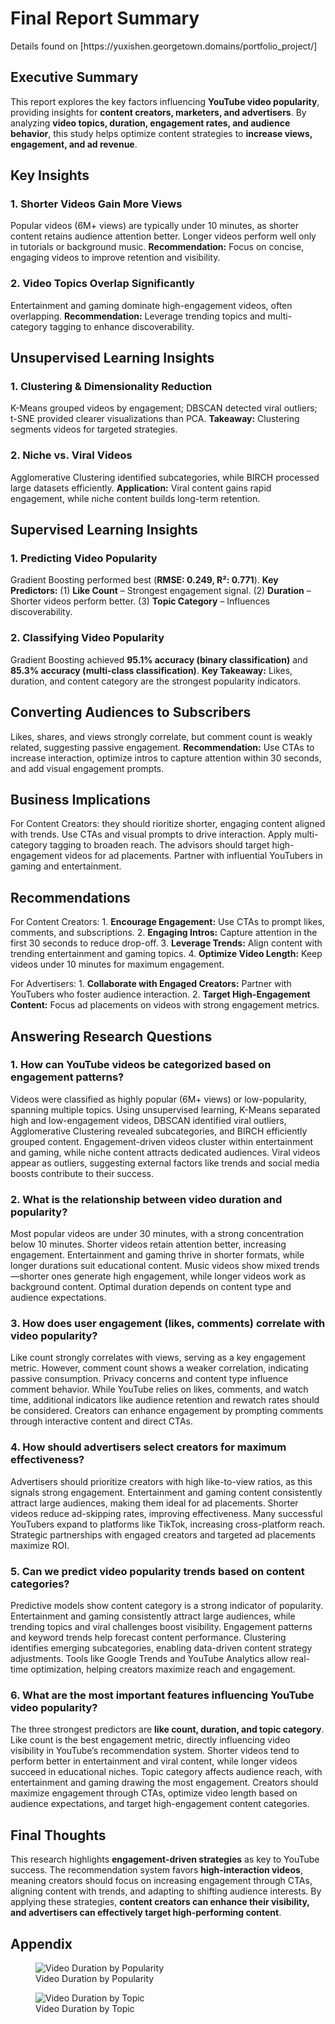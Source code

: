 # **Final Report Summary**  
Details found on [https://yuxishen.georgetown.domains/portfolio_project/]

## **Executive Summary**  
This report explores the key factors influencing **YouTube video popularity**, providing insights for **content creators, marketers, and advertisers**. By analyzing **video topics, duration, engagement rates, and audience behavior**, this study helps optimize content strategies to **increase views, engagement, and ad revenue**.  

## **Key Insights**  
### **1. Shorter Videos Gain More Views**  
Popular videos (6M+ views) are typically under 10 minutes, as shorter content retains audience attention better. Longer videos perform well only in tutorials or background music. **Recommendation:** Focus on concise, engaging videos to improve retention and visibility.  

### **2. Video Topics Overlap Significantly**  
Entertainment and gaming dominate high-engagement videos, often overlapping. **Recommendation:** Leverage trending topics and multi-category tagging to enhance discoverability.  

## **Unsupervised Learning Insights**  
### **1. Clustering & Dimensionality Reduction**  
K-Means grouped videos by engagement; DBSCAN detected viral outliers; t-SNE provided clearer visualizations than PCA. **Takeaway:** Clustering segments videos for targeted strategies.  

### **2. Niche vs. Viral Videos**  
Agglomerative Clustering identified subcategories, while BIRCH processed large datasets efficiently. **Application:** Viral content gains rapid engagement, while niche content builds long-term retention.  

## **Supervised Learning Insights**  
### **1. Predicting Video Popularity**  
Gradient Boosting performed best (**RMSE: 0.249, R²: 0.771**). **Key Predictors:** (1) **Like Count** – Strongest engagement signal. (2) **Duration** – Shorter videos perform better. (3) **Topic Category** – Influences discoverability.  

### **2. Classifying Video Popularity**  
Gradient Boosting achieved **95.1% accuracy (binary classification)** and **85.3% accuracy (multi-class classification)**. **Key Takeaway:** Likes, duration, and content category are the strongest popularity indicators.  

## **Converting Audiences to Subscribers**  
Likes, shares, and views strongly correlate, but comment count is weakly related, suggesting passive engagement. **Recommendation:** Use CTAs to increase interaction, optimize intros to capture attention within 30 seconds, and add visual engagement prompts.  

## **Business Implications**  
For Content Creators: they should rioritize shorter, engaging content aligned with trends. Use CTAs and visual prompts to drive interaction. Apply multi-category tagging to broaden reach. The advisors should target high-engagement videos for ad placements. Partner with influential YouTubers in gaming and entertainment.  

## **Recommendations**  
For Content Creators:
1. **Encourage Engagement:** Use CTAs to prompt likes, comments, and subscriptions. 2. **Engaging Intros:** Capture attention in the first 30 seconds to reduce drop-off. 3. **Leverage Trends:** Align content with trending entertainment and gaming topics. 4. **Optimize Video Length:** Keep videos under 10 minutes for maximum engagement.  

For Advertisers:
1. **Collaborate with Engaged Creators:** Partner with YouTubers who foster audience interaction. 2. **Target High-Engagement Content:** Focus ad placements on videos with strong engagement metrics.  

## **Answering Research Questions**  
### **1. How can YouTube videos be categorized based on engagement patterns?**  
Videos were classified as highly popular (6M+ views) or low-popularity, spanning multiple topics. Using unsupervised learning, K-Means separated high and low-engagement videos, DBSCAN identified viral outliers, Agglomerative Clustering revealed subcategories, and BIRCH efficiently grouped content. Engagement-driven videos cluster within entertainment and gaming, while niche content attracts dedicated audiences. Viral videos appear as outliers, suggesting external factors like trends and social media boosts contribute to their success.  

### **2. What is the relationship between video duration and popularity?**  
Most popular videos are under 30 minutes, with a strong concentration below 10 minutes. Shorter videos retain attention better, increasing engagement. Entertainment and gaming thrive in shorter formats, while longer durations suit educational content. Music videos show mixed trends—shorter ones generate high engagement, while longer videos work as background content. Optimal duration depends on content type and audience expectations.  

### **3. How does user engagement (likes, comments) correlate with video popularity?**  
Like count strongly correlates with views, serving as a key engagement metric. However, comment count shows a weaker correlation, indicating passive consumption. Privacy concerns and content type influence comment behavior. While YouTube relies on likes, comments, and watch time, additional indicators like audience retention and rewatch rates should be considered. Creators can enhance engagement by prompting comments through interactive content and direct CTAs.  

### **4. How should advertisers select creators for maximum effectiveness?**  
Advertisers should prioritize creators with high like-to-view ratios, as this signals strong engagement. Entertainment and gaming content consistently attract large audiences, making them ideal for ad placements. Shorter videos reduce ad-skipping rates, improving effectiveness. Many successful YouTubers expand to platforms like TikTok, increasing cross-platform reach. Strategic partnerships with engaged creators and targeted ad placements maximize ROI.  

### **5. Can we predict video popularity trends based on content categories?**  
Predictive models show content category is a strong indicator of popularity. Entertainment and gaming consistently attract large audiences, while trending topics and viral challenges boost visibility. Engagement patterns and keyword trends help forecast content performance. Clustering identifies emerging subcategories, enabling data-driven content strategy adjustments. Tools like Google Trends and YouTube Analytics allow real-time optimization, helping creators maximize reach and engagement.  

### **6. What are the most important features influencing YouTube video popularity?**  
The three strongest predictors are **like count, duration, and topic category**. Like count is the best engagement metric, directly influencing video visibility in YouTube’s recommendation system. Shorter videos tend to perform better in entertainment and viral content, while longer videos succeed in educational niches. Topic category affects audience reach, with entertainment and gaming drawing the most engagement. Creators should maximize engagement through CTAs, optimize video length based on audience expectations, and target high-engagement content categories.  

## **Final Thoughts**  
This research highlights **engagement-driven strategies** as key to YouTube success. The recommendation system favors **high-interaction videos**, meaning creators should focus on increasing engagement through CTAs, aligning content with trends, and adapting to shifting audience interests. By applying these strategies, **content creators can enhance their visibility, and advertisers can effectively target high-performing content**.  


## Appendix

![Video Duration by Popularity](./report/pictures/duration_popularity.png)

![Video Duration by Topic](./report/pictures/Video_duration_by_topic.png)
